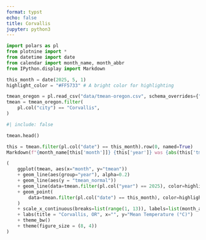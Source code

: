 ```yaml
---
format: typst
echo: false
title: Corvallis
jupyter: python3
---
```






```python
import polars as pl
from plotnine import *
from datetime import date
from calendar import month_name, month_abbr
from IPython.display import Markdown
```

```python
this_month = date(2025, 5, 1)
highlight_color = "#FF5733" # A bright color for highlighting
```

```python
tmean_oregon = pl.read_csv("data/tmean-oregon.csv", schema_overrides={"date": pl.Date})
tmean = tmean_oregon.filter(
    pl.col("city") == "Corvallis",
)
```

```python
#| include: false

tmean.head()
```

```python
this = tmean.filter(pl.col("date") == this_month).row(0, named=True)
Markdown(f"{month_name[this['month']]} {this['year']} was {abs(this['tmean_diff']):.1f}°C {this['tmean_direction']} than usual.")
```

```python
(
    ggplot(tmean, aes(x="month", y="tmean"))
    + geom_line(aes(group="year"), alpha=0.2)
    + geom_line(aes(y = "tmean_normal"))
    + geom_line(data=tmean.filter(pl.col("year") == 2025), color=highlight_color)
    + geom_point(
        data=tmean.filter(pl.col("date") == this_month), color=highlight_color
    )
    + scale_x_continuous(breaks=list(range(1, 13)), labels=list(month_abbr[1:]))
    + labs(title = "Corvallis, OR", x="", y="Mean Temperature (°C)")
    + theme_bw() 
    + theme(figure_size = (8, 4))
)
```
